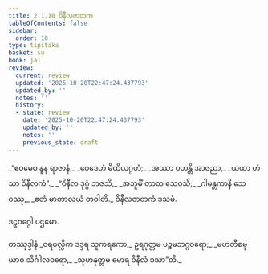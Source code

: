 ```yaml
---
title: 2.1.10 ဝိနီလဇာတက
tableOfContents: false
sidebar:
  order: 10
type: tipitaka
basket: su
book: ja1
review:
  current: review
  updated: '2025-10-20T22:47:24.437793'
  updated_by: ''
  notes: ''
  history:
  - state: review
    date: '2025-10-20T22:47:24.437793'
    updated_by: ''
    notes: ''
    previous_state: draft
---
```



<DynamicBreadcrumb />


<ReviewStatus review={frontmatter.review} showDetails={true} />

<HypothesisAnnotation frontmatter={frontmatter} />

<Division number="19" book="ja1" e="ch" v="22" p="39">

<Paragraph number="369" type="verses" book="ja1">
_“ဧဝမေဝ နူန ရာဇာနံ,_  
_ဝေဒေဟံ မိထိလဂ္ဂဟံ;_  
_အဿာ ဝဟန္တိ အာဇညာ,_  
_ယထာ ဟံသာ ဝိနီလကံ”._  

</Paragraph>

</Division>
<Division number="20" book="ja1" e="ch" v="22" p="39">

<Paragraph number="370" type="verses" book="ja1">
_“ဝိနီလ ဒုဂ္ဂံ ဘဇသိ,_  
_အဘူမိံ တာတ သေဝသိ;_  
_ဂါမန္တကာနိ သေဝဿု,_  
_ဧတံ မာတာလယံ တဝါတိ._  


</Paragraph>
</Division>

<Paragraph number="371" type="center" book="ja1">
ဝိနီလဇာတကံ ဒသမံ.

  
ဒဠှဝဂ္ဂေါ ပဌမော.



</Paragraph>

<Paragraph number="372" type="center" book="ja1">
တဿုဒ္ဒါနံ


</Paragraph>

<Paragraph number="373" type="verses" book="ja1">
_ဝရဗလ္လိက ဒဒ္ဒရ သူကရကော,_  
ဥရဂုတ္တမ ပဉ္စမဘဂ္ဂဝရော;_  
_မဟတီစမု ယာဝ သိင်္ဂါလဝရော,_  
_သုဟနုတ္တမ မောရ ဝိနီလံ ဒသာ”တိ._
</Paragraph>